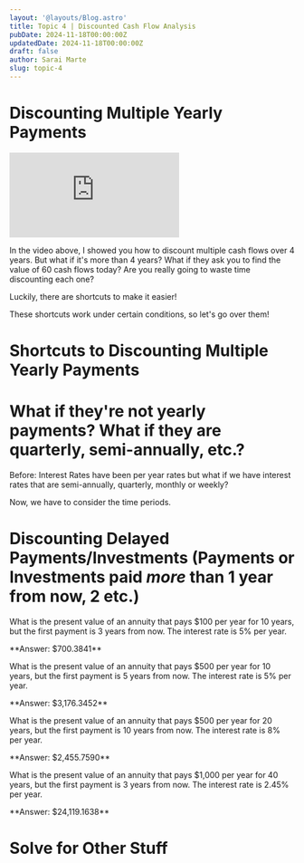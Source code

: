 ```yaml
---
layout: '@layouts/Blog.astro'
title: Topic 4 | Discounted Cash Flow Analysis  
pubDate: 2024-11-18T00:00:00Z 
updatedDate: 2024-11-18T00:00:00Z 
draft: false
author: Sarai Marte
slug: topic-4
---
```



# Discounting Multiple Yearly Payments

<iframe src="https://www.youtube.com/embed/eRa5skdBc9Q?si=3Opt6zWTcANsR7hi" title="YouTube video player" frameborder="0" allow="accelerometer; autoplay; clipboard-write; encrypted-media; gyroscope; picture-in-picture; web-share" referrerpolicy="strict-origin-when-cross-origin" allowfullscreen></iframe>

In the video above, I showed you how to discount multiple cash flows over 4 years. But what if it's more than 4 years? What if they ask you to find the value of 60 cash flows today? Are you really going to waste time discounting each one?

Luckily, there are shortcuts to make it easier!

These shortcuts work under certain conditions, so let's go over them!

# Shortcuts to Discounting Multiple Yearly Payments

# What if they're not yearly payments? What if they are quarterly, semi-annually, etc.?

Before: Interest Rates have been per year rates but what if we have interest rates that are semi-annually, quarterly, monthly or weekly?

Now, we have to consider the time periods.

# Discounting Delayed Payments/Investments (Payments or Investments paid *more* than 1 year from now, 2 etc.)

<Problem n = "1">

What is the present value of an annuity that pays $100 per year for 10 years, but the first payment is 3 years from now. The interest rate is 5% per year.

</Problem>

<Solution>
**Answer: $700.3841**
</Solution>


<Problem n = "2">

What is the present value of an annuity that pays $500 per year for 10 years, but the first payment is 5 years from now. The interest rate is 5% per year.

</Problem>

<Solution>
**Answer: $3,176.3452**
</Solution>


<Problem n = "3">

What is the present value of an annuity that pays $500 per year for 20 years, but the first payment is 10 years from now. The interest rate is 8% per year.

</Problem>

<Solution>
**Answer: $2,455.7590**
</Solution>

<Problem n = "4">

What is the present value of an annuity that pays $1,000 per year for 40 years, but the first payment is 3 years from now. The interest rate is 2.45% per year.

</Problem>

<Solution>
**Answer: $24,119.1638**
</Solution>

# Solve for Other Stuff 

